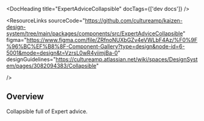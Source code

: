 
<Meta of={ExpertAdviceCollapsibleStories} />

<DocHeading title="ExpertAdviceCollapsible" docTags={['dev docs']} />

<ResourceLinks
  sourceCode="https://github.com/cultureamp/kaizen-design-system/tree/main/packages/components/src/ExpertAdviceCollapsible"
  figma="https://www.figma.com/file/ZRfnoNUXbGZv4eVWLbF4Az/%F0%9F%96%BC%EF%B8%8F-Component-Gallery?type=design&node-id=6-5001&mode=design&t=VzrsL0wR4yiimjBa-0"
  designGuidelines="https://cultureamp.atlassian.net/wiki/spaces/DesignSystem/pages/3082094383/Collapsible"

/>

<KAIOInstallation exportNames="ExpertAdviceCollapsible" />

## Overview

Collapsible full of Expert advice.

<Canvas of={ExpertAdviceCollapsibleStories.Playground} />
<Controls of={ExpertAdviceCollapsibleStories.Playground} />
